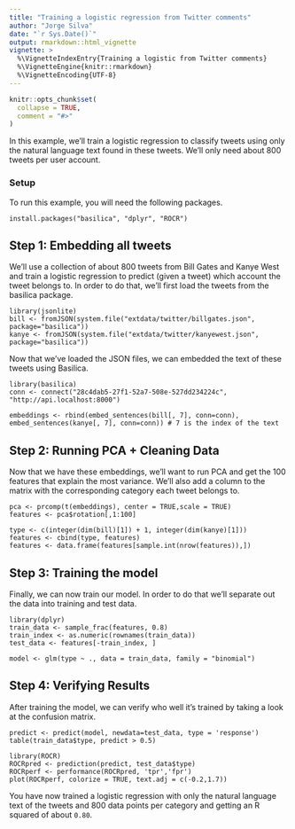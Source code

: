 ```yaml
---
title: "Training a logistic regression from Twitter comments"
author: "Jorge Silva"
date: "`r Sys.Date()`"
output: rmarkdown::html_vignette
vignette: >
  %\VignetteIndexEntry{Training a logistic from Twitter comments}
  %\VignetteEngine{knitr::rmarkdown}
  %\VignetteEncoding{UTF-8}
---
```


```r
knitr::opts_chunk$set(
  collapse = TRUE,
  comment = "#>"
)
```

In this example, we'll train a logistic regression to classify tweets using only
the natural language text found in these tweets. We'll only need about 800 tweets
per user account.

### Setup

To run this example, you will need the following packages.

```
install.packages("basilica", "dplyr", "ROCR")
```

## Step 1: Embedding all tweets

We'll use a collection of about 800 tweets from Bill Gates and Kanye West and
train a logistic regression to predict (given a tweet) which account the tweet
belongs to. In order to do that, we'll first load the tweets from the basilica
package.

    library(jsonlite)
    bill <- fromJSON(system.file("extdata/twitter/billgates.json", package="basilica"))
    kanye <- fromJSON(system.file("extdata/twitter/kanyewest.json", package="basilica"))

Now that we've loaded the JSON files, we can embedded the text of these tweets
using Basilica.

    library(basilica)
    conn <- connect("28c4dab5-27f1-52a7-508e-527dd234224c", "http://api.localhost:8000")

    embeddings <- rbind(embed_sentences(bill[, 7], conn=conn), embed_sentences(kanye[, 7], conn=conn)) # 7 is the index of the text

## Step 2: Running PCA + Cleaning Data

Now that we have these embeddings, we'll want to run PCA and get the 100 features
that explain the most variance. We'll also add a column to the matrix with the 
corresponding category each tweet belongs to.

    pca <- prcomp(t(embeddings), center = TRUE,scale = TRUE)
    features <- pca$rotation[,1:100]

    type <- c(integer(dim(bill)[1]) + 1, integer(dim(kanye)[1]))
    features <- cbind(type, features)
    features <- data.frame(features[sample.int(nrow(features)),])

## Step 3: Training the model

Finally, we can now train our model. In order to do that we'll separate out the
data into training and test data.

    library(dplyr)
    train_data <- sample_frac(features, 0.8)
    train_index <- as.numeric(rownames(train_data))
    test_data <- features[-train_index, ]

    model <- glm(type ~ ., data = train_data, family = "binomial")

## Step 4: Verifying Results

After training the model, we can verify who well it's trained by taking a look at
the confusion matrix.

    predict <- predict(model, newdata=test_data, type = 'response')
    table(train_data$type, predict > 0.5)

    library(ROCR)
    ROCRpred <- prediction(predict, test_data$type)
    ROCRperf <- performance(ROCRpred, 'tpr','fpr')
    plot(ROCRperf, colorize = TRUE, text.adj = c(-0.2,1.7))

You have now trained a logistic regression with only the natural language text
of the tweets and 800 data points per category and getting an R squared of about `0.80`.
